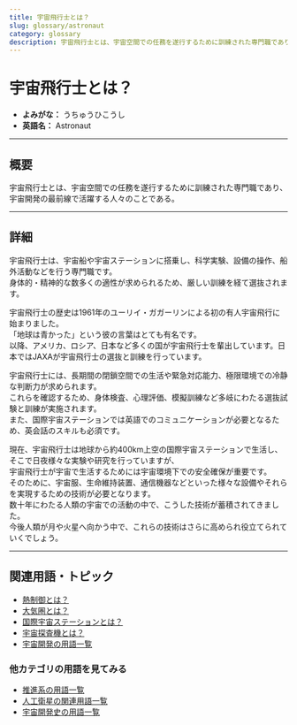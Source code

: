 ```yaml
---
title: 宇宙飛行士とは？
slug: glossary/astronaut
category: glossary
description: 宇宙飛行士とは、宇宙空間での任務を遂行するために訓練された専門職であり、宇宙開発の最前線で活躍する人々のことである。
---
```



<Head>
  <script type="application/ld+json">
    {`{
      "@context": "https://schema.org",
      "@type": "DefinedTerm",
      "name": "宇宙飛行士",
      "inDefinedTermSet": "https://www.space-portal.org",
      "termCode": "explorer/astronaut",
      "description": "宇宙飛行士とは、宇宙空間での任務を遂行するために訓練された専門職であり、宇宙開発の最前線で活躍する人々のことである。",
      "url": "https://www.space-portal.org/docs/glossary/astronaut"
    }`}
  </script>
</Head>

# 宇宙飛行士とは？

- **よみがな：** うちゅうひこうし  
- **英語名：** Astronaut  

---

## 概要

宇宙飛行士とは、宇宙空間での任務を遂行するために訓練された専門職であり、宇宙開発の最前線で活躍する人々のことである。

---

## 詳細

宇宙飛行士は、宇宙船や宇宙ステーションに搭乗し、科学実験、設備の操作、船外活動などを行う専門職です。  
身体的・精神的な数多くの適性が求められるため、厳しい訓練を経て選抜されます。  

宇宙飛行士の歴史は1961年のユーリイ・ガガーリンによる初の有人宇宙飛行に始まりました。  
「地球は青かった」という彼の言葉はとても有名です。  
以降、アメリカ、ロシア、日本など多くの国が宇宙飛行士を輩出しています。日本ではJAXAが宇宙飛行士の選抜と訓練を行っています。  

宇宙飛行士には、長期間の閉鎖空間での生活や緊急対応能力、極限環境での冷静な判断力が求められます。  
これらを確認するため、身体検査、心理評価、模擬訓練など多岐にわたる選抜試験と訓練が実施されます。  
また、国際宇宙ステーションでは英語でのコミュニケーションが必要となるため、英会話のスキルも必須です。  

現在、宇宙飛行士は地球から約400km上空の国際宇宙ステーションで生活し、そこで日夜様々な実験や研究を行っていますが、  
宇宙飛行士が宇宙で生活するためには宇宙環境下での安全確保が重要です。  
そのために、宇宙服、生命維持装置、通信機器などといった様々な設備やそれらを実現するための技術が必要となります。  
数十年にわたる人類の宇宙での活動の中で、こうした技術が蓄積されてきました。  
今後人類が月や火星へ向かう中で、これらの技術はさらに高められ役立てられていくでしょう。  

---

## 関連用語・トピック

- [熱制御とは？](/docs/glossary/thermal-control)  
- [大気圏とは？](/docs/glossary/atmosphere)  
- [国際宇宙ステーションとは？](/docs/satellite/index/iss)  
- [宇宙探査機とは？](/docs/explorer/space-probe)
- [宇宙開発の用語一覧](/docs/category/glossary)

### 他カテゴリの用語を見てみる

- [推進系の用語一覧](/docs/category/propulsion)
- [人工衛星の関連用語一覧](/docs/category/satellite)
- [宇宙開発史の用語一覧](/docs/category/history)

